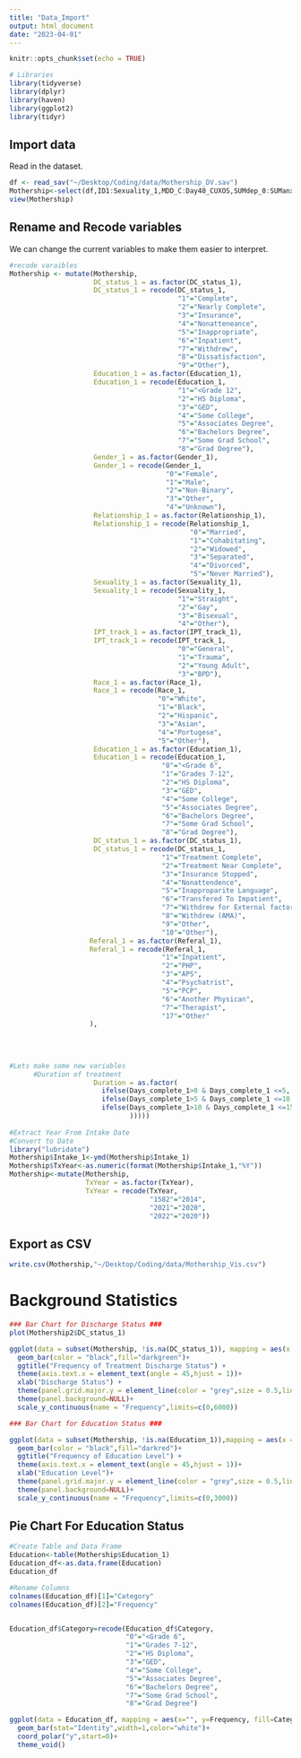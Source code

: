 ```yaml
---
title: "Data_Import"
output: html_document
date: "2023-04-01"
---
```


```r
knitr::opts_chunk$set(echo = TRUE)

# Libraries
library(tidyverse)
library(dplyr)
library(haven)
library(ggplot2)
library(tidyr)
```

## Import data
Read in the dataset. 
```r
df <- read_sav("~/Desktop/Coding/data/Mothership_DV.sav")
Mothership<-select(df,ID1:Sexuality_1,MDD_C:Day40_CUXOS,SUMdep_0:SUManx_1,SUMdep_DC,SUManx_DC,BL_CUDOS, BL_CUXOS)
view(Mothership)
```
## Rename and Recode variables 
We can change the current variables to make them easier to interpret. 
```r
#recode varaibles
Mothership <- mutate(Mothership, 
                     DC_status_1 = as.factor(DC_status_1),
                     DC_status_1 = recode(DC_status_1,
                                          "1"="Complete",
                                          "2"="Nearly Complete",
                                          "3"="Insurance",
                                          "4"="Nonatteneance",
                                          "5"="Inappropriate",
                                          "6"="Inpatient",
                                          "7"="Withdrew",
                                          "8"="Dissatisfaction",
                                          "9"="Other"),
                     Education_1 = as.factor(Education_1),
                     Education_1 = recode(Education_1,
                                          "1"="<Grade 12",
                                          "2"="HS Diploma",
                                          "3"="GED",
                                          "4"="Some College",
                                          "5"="Associates Degree",
                                          "6"="Bachelors Degree",
                                          "7"="Some Grad School",
                                          "8"="Grad Degree"),
                     Gender_1 = as.factor(Gender_1),
                     Gender_1 = recode(Gender_1,
                                       "0"="Female",
                                       "1"="Male",
                                       "2"="Non-Binary",
                                       "3"="Other",
                                       "4"="Unknown"),
                     Relationship_1 = as.factor(Relationship_1),
                     Relationship_1 = recode(Relationship_1,
                                             "0"="Married",
                                             "1"="Cohabitating",
                                             "2"="Widowed",
                                             "3"="Separated",
                                             "4"="Divorced",
                                             "5"="Never Married"),
                     Sexuality_1 = as.factor(Sexuality_1),
                     Sexuality_1 = recode(Sexuality_1,
                                          "1"="Straight",
                                          "2"="Gay",
                                          "3"="Bisexual",
                                          "4"="Other"),
                     IPT_track_1 = as.factor(IPT_track_1),
                     IPT_track_1 = recode(IPT_track_1,
                                          "0"="General",
                                          "1"="Trauma",
                                          "2"="Young Adult",
                                          "3"="BPD"),
                     Race_1 = as.factor(Race_1),
                     Race_1 = recode(Race_1,
                                     "0"="White",
                                     "1"="Black",
                                     "2"="Hispanic",
                                     "3"="Asian",
                                     "4"="Portugese",
                                     "5"="Other"),
                     Education_1 = as.factor(Education_1),
                     Education_1 = recode(Education_1,
                                      "0"="<Grade 6", 
                                      "1"="Grades 7-12",
                                      "2"="HS Diploma", 
                                      "3"="GED",
                                      "4"="Some College",
                                      "5"="Associates Degree",
                                      "6"="Bachelors Degree",
                                      "7"="Some Grad School",
                                      "8"="Grad Degree"),
                     DC_status_1 = as.factor(DC_status_1),
                     DC_status_1 = recode(DC_status_1,
                                      "1"="Treatment Complete",
                                      "2"="Treatment Near Complete",
                                      "3"="Insurance Stopped",
                                      "4"="Nonattendence",
                                      "5"="Inapproparite Language",
                                      "6"="Transfered To Impatient",
                                      "7"="Withdrew for External factors",
                                      "8"="Withdrew (AMA)",
                                      "9"="Other",
                                      "10"="Other"),
                    Referal_1 = as.factor(Referal_1),
                    Referal_1 = recode(Referal_1,
                                      "1"="Inpatient",
                                      "2"="PHP",
                                      "3"="APS",
                                      "4"="Psychatrist",
                                      "5"="PCP",
                                      "6"="Another Physican",
                                      "7"="Therapist",
                                      "17"="Other"
                    ),
                                          
                  
                     
  
#Lets make some new variables 
      #Duration of treatment
                     Duration = as.factor(
                       ifelse(Days_complete_1>0 & Days_complete_1 <=5, "1-5",
                       ifelse(Days_complete_1>5 & Days_complete_1 <=10, "6-10",
                       ifelse(Days_complete_1>10 & Days_complete_1 <=15, "11-15", "16+"
                              )))))
    
#Extract Year From Intake Date
#Convert to Date
library("lubridate")
Mothership$Intake_1<-ymd(Mothership$Intake_1)
Mothership$TxYear<-as.numeric(format(Mothership$Intake_1,"%Y"))
Mothership<-mutate(Mothership,
                   TxYear = as.factor(TxYear),
                   TxYear = recode(TxYear,
                                   "1582"="2014",
                                   "2021"="2020",
                                   "2022"="2020"))

```

## Export as CSV
```r
write.csv(Mothership,"~/Desktop/Coding/data/Mothership_Vis.csv")
```

# Background Statistics
```r
### Bar Chart for Discharge Status ###
plot(Mothership2$DC_status_1)

ggplot(data = subset(Mothership, !is.na(DC_status_1)), mapping = aes(x = DC_status_1))+
  geom_bar(color = "black",fill="darkgreen")+
  ggtitle("Frequency of Treatment Discharge Status") +
  theme(axis.text.x = element_text(angle = 45,hjust = 1))+
  xlab("Discharge Status") +
  theme(panel.grid.major.y = element_line(color = "grey",size = 0.5,linetype = 2))+
  theme(panel.background=NULL)+
  scale_y_continuous(name = "Frequency",limits=c(0,6000))

### Bar Chart for Education Status ###

ggplot(data = subset(Mothership, !is.na(Education_1)),mapping = aes(x = Education_1))+
  geom_bar(color = "black",fill="darkred")+
  ggtitle("Frequency of Education Level") +
  theme(axis.text.x = element_text(angle = 45,hjust = 1))+
  xlab("Education Level")+
  theme(panel.grid.major.y = element_line(color = "grey",size = 0.5,linetype = 2))+
  theme(panel.background=NULL)+
  scale_y_continuous(name = "Frequency",limits=c(0,3000))
```

## Pie Chart For Education Status 
```r
#Create Table and Data Frame
Education<-table(Mothership$Education_1)
Education_df<-as.data.frame(Education)
Education_df

#Rename Columns
colnames(Education_df)[1]="Category"
colnames(Education_df)[2]="Frequency"


Education_df$Category=recode(Education_df$Category,
                             "0"="<Grade 6", 
                             "1"="Grades 7-12",
                             "2"="HS Diploma", 
                             "3"="GED",
                             "4"="Some College",
                             "5"="Associates Degree",
                             "6"="Bachelors Degree",
                             "7"="Some Grad School",
                             "8"="Grad Degree")

ggplot(data = Education_df, mapping = aes(x="", y=Frequency, fill=Category))+
  geom_bar(stat="Identity",width=1,color="white")+
  coord_polar("y",start=0)+
  theme_void()
```
